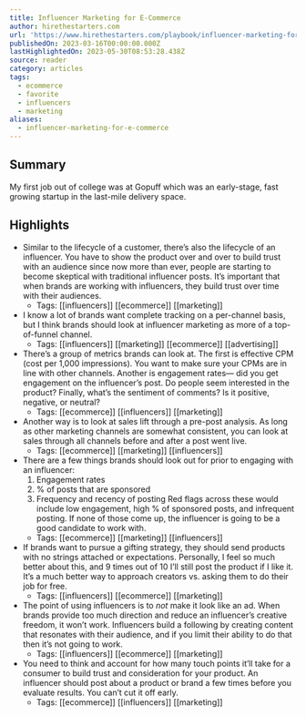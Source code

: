 ```yaml
---
title: Influencer Marketing for E-Commerce
author: hirethestarters.com
url: 'https://www.hirethestarters.com/playbook/influencer-marketing-for-e-commerce'
publishedOn: 2023-03-16T00:00:00.000Z
lastHighlightedOn: 2023-05-30T08:53:28.438Z
source: reader
category: articles
tags:
  - ecommerce
  - favorite
  - influencers
  - marketing
aliases:
  - influencer-marketing-for-e-commerce
---
```

## Summary

My first job out of college was at Gopuff which was an early-stage, fast growing startup in the last-mile delivery space.

## Highlights
- Similar to the lifecycle of a customer, there’s also the lifecycle of an influencer. You have to show the product over and over to build trust with an audience since now more than ever, people are starting to become skeptical with traditional influencer posts. It’s important that when brands are working with influencers, they build trust over time with their audiences.
    - Tags: [[influencers]] [[ecommerce]] [[marketing]] 
- I know a lot of brands want complete tracking on a per-channel basis, but I think brands should look at influencer marketing as more of a top-of-funnel channel.
    - Tags: [[influencers]] [[marketing]] [[ecommerce]] [[advertising]] 
- There’s a group of metrics brands can look at. The first is effective CPM (cost per 1,000 impressions). You want to make sure your CPMs are in line with other channels. Another is engagement rates— did you get engagement on the influencer’s post. Do people seem interested in the product? Finally, what’s the sentiment of comments? Is it positive, negative, or neutral?
    - Tags: [[ecommerce]] [[influencers]] [[marketing]] 
- Another way is to look at sales lift through a pre-post analysis. As long as other marketing channels are somewhat consistent, you can look at sales through all channels before and after a post went live.
    - Tags: [[ecommerce]] [[marketing]] [[influencers]] 
- There are a few things brands should look out for prior to engaging with an influencer:
  1. Engagement rates
  2. % of posts that are sponsored
  3. Frequency and recency of posting
  Red flags across these would include low engagement, high % of sponsored posts, and infrequent posting. If none of those come up, the influencer is going to be a good candidate to work with.
    - Tags: [[ecommerce]] [[marketing]] [[influencers]] 
- If brands want to pursue a gifting strategy, they should send products with no strings attached or expectations. Personally, I feel so much better about this, and 9 times out of 10 I’ll still post the product if I like it. It’s a much better way to approach creators vs. asking them to do their job for free.
    - Tags: [[influencers]] [[ecommerce]] [[marketing]] 
- The point of using influencers is to *not* make it look like an ad. When brands provide too much direction and reduce an influencer’s creative freedom, it won’t work. Influencers build a following by creating content that resonates with their audience, and if you limit their ability to do that then it’s not going to work.
    - Tags: [[influencers]] [[ecommerce]] [[marketing]] 
- You need to think and account for how many touch points it’ll take for a consumer to build trust and consideration for your product. An influencer should post about a product or brand a few times before you evaluate results. You can’t cut it off early.
    - Tags: [[ecommerce]] [[influencers]] [[marketing]]
